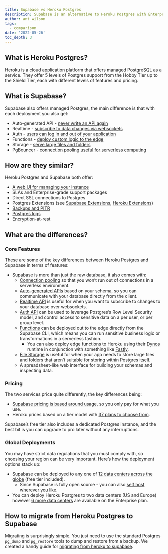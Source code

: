 ```yaml
---
title: Supabase vs Heroku Postgres
description: Supabase is an alternative to Heroku Postgres with Enterprise Grade Support available
author: ant_wilson
tags:
  - comparison
date: '2022-05-26'
toc_depth: 3
---
```


## What is Heroku Postgres?

Heroku is a cloud application platform that offers managed PostgreSQL as a service. They offer 5 levels of Postgres support from the Hobby Tier up to the Shield Tier, each with different levels of features and pricing.

## What is Supabase?

Supabase also offers managed Postgres, the main difference is that with each deployment you also get:

- Auto-generated API - [never write an API again](https://supabase.com/docs/guides/api#rest-api-2)
- Realtime - [subscribe to data changes via websockets](https://supabase.com/docs/reference/dart/subscribe)
- Auth - [users can log in and out of your application](https://supabase.com/auth)
- Functions - [deploy custom logic to the edge](https://supabase.com/edge-functions)
- Storage - [serve large files and folders](https://supabase.com/storage)
- PgBouncer - [connection pooling useful for serverless computing](https://supabase.com/docs/guides/database/connecting-to-postgres#connection-pool)

## How are they similar?

Heroku Postgres and Supabase both offer:

- [A web UI for managing your instance](https://supabase.com/docs/guides/database#table-view)
- SLAs and Enterprise-grade support packages
- Direct SSL connections to Postgres
- Postgres Extensions (see [Supabase Extensions](https://supabase.com/docs/guides/database/extensions), [Heroku Extensions](https://devcenter.heroku.com/articles/heroku-postgres-extensions-postgis-full-text-search))
- [Backups and PITR](https://supabase.com/blog/continuous-postgresql-backup-walg)
- [Postgres logs](https://supabase.com/docs/guides/platform/logs)
- Encryption-at-rest

## What are the differences?

### Core Features

These are some of the key differences between Heroku Postgres and Supabase in terms of features:

- Supabase is more than just the raw database, it also comes with:
  - [Connection pooling](https://supabase.com/docs/guides/database/connecting-to-postgres#connection-pool) so that you won’t run out of connections in a serverless environment.
  - [Auto-generated APIs](https://supabase.com/docs/guides/api#rest-api-2) based on your schema, so you can communicate with your database directly from the client.
  - [Realtime API](https://supabase.com/docs/reference/dart/subscribe) is useful for when you want to subscribe to changes to your database over websockets.
  - [Auth API](https://supabase.com/auth) can be used to leverage Postgres’s Row Level Security model, and control access to sensitive data on a per user, or per group level.
  - [Functions](https://supabase.com/edge-functions) can be deployed out to the edge directly from the Supabase CLI, which means you can run sensitive business logic or transformations in a serverless fashion.
    - You can also deploy edge functions to Heroku using their [Dynos](https://www.heroku.com/dynos) runtime in conjunction with something like [Fastly](https://www.fastly.com/).
  - [File Storage](https://supabase.com/storage) is useful for when your app needs to store large files and folders that aren’t suitable for storing within Postgres itself.
  - A spreadsheet-like web interface for building your schemas and inspecting data.

### Pricing

The two services price quite differently, the key differences being:

- [Supabase pricing is based around usage](https://supabase.com/pricing), so you only pay for what you use.
- Heroku prices based on a tier model with [37 plans to choose from](https://elements.heroku.com/addons/heroku-postgresql#pricing).

Supabase’s free tier also includes a dedicated Postgres instance, and the best bit is you can upgrade to pro later without any interruptions.

### Global Deployments

You may have strict data regulations that you must comply with, so choosing your region can be very important. Here’s how the deployment options stack up:

- Supabase can be deployed to any one of [12 data centers across the globe](https://github.com/supabase/supabase/discussions/4815#discussioncomment-1915129) (free tier included).
  - Since Supabase is fully open source - you can also [self host wherever you like](https://supabase.com/docs/guides/hosting/overview).
- You can deploy Heroku Postgres to two data centers (US and Europe) however [6 more data centers](https://devcenter.heroku.com/articles/regions) are available on the Enterprise plan.

## How to migrate from Heroku Postgres to Supabase

Migrating is surprisingly simple. You just need to use the standard Postgres `pg_dump` and `pg_restore` tools to dump and restore from a backup. We created a handy guide for [migrating from heroku to supabase](https://github.com/supabase-community/heroku-to-supabase).
